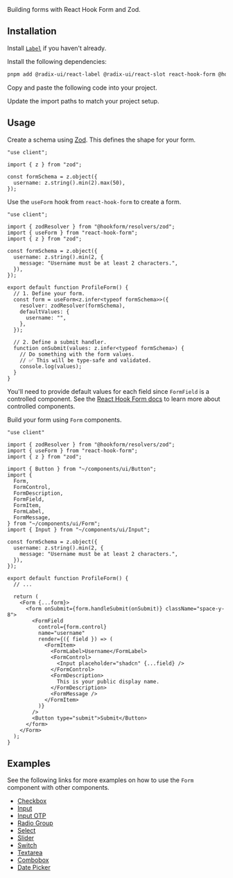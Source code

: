 
<Title>Form</Title>
<Description>Building forms with React Hook Form and Zod.</Description>
<ComponentPreview id="form" />

## Installation
<Steps>

<StepTitle>Install [`Label`](/docs/components/primitives/label) if you haven't already.</StepTitle>

<StepTitle>Install the following dependencies:</StepTitle>
<StepContent>
```bash
pnpm add @radix-ui/react-label @radix-ui/react-slot react-hook-form @hookform/resolvers zod
```
</StepContent>

<StepTitle>Copy and paste the following code into your project.</StepTitle>
<StepContent>
<FileSource id="form" />
</StepContent>

<StepTitle>Update the import paths to match your project setup.</StepTitle>

</Steps>

## Usage
<Steps>

<StepTitle>Create a schema using [Zod](https://zod.dev/). This defines the shape for your form.</StepTitle>
<StepContent>
```tsx
"use client";

import { z } from "zod";

const formSchema = z.object({
  username: z.string().min(2).max(50),
});
```
</StepContent>

<StepTitle>Use the `useForm` hook from `react-hook-form` to create a form.</StepTitle>
<StepContent>
```tsx
"use client";

import { zodResolver } from "@hookform/resolvers/zod";
import { useForm } from "react-hook-form";
import { z } from "zod";

const formSchema = z.object({
  username: z.string().min(2, {
    message: "Username must be at least 2 characters.",
  }),
});

export default function ProfileForm() {
  // 1. Define your form.
  const form = useForm<z.infer<typeof formSchema>>({
    resolver: zodResolver(formSchema),
    defaultValues: {
      username: "",
    },
  });

  // 2. Define a submit handler.
  function onSubmit(values: z.infer<typeof formSchema>) {
    // Do something with the form values.
    // ✅ This will be type-safe and validated.
    console.log(values);
  }
}
```

You'll need to provide default values for each field since `FormField` is a controlled component. See the [React Hook Form docs](https://react-hook-form.com/docs/usecontroller) to learn more about controlled components.
</StepContent>

<StepTitle>Build your form using `Form` components.</StepTitle>
```tsx
"use client"

import { zodResolver } from "@hookform/resolvers/zod";
import { useForm } from "react-hook-form";
import { z } from "zod";

import { Button } from "~/components/ui/Button";
import {
  Form,
  FormControl,
  FormDescription,
  FormField,
  FormItem,
  FormLabel,
  FormMessage,
} from "~/components/ui/Form";
import { Input } from "~/components/ui/Input";

const formSchema = z.object({
  username: z.string().min(2, {
    message: "Username must be at least 2 characters.",
  }),
});

export default function ProfileForm() {
  // ...

  return (
    <Form {...form}>
      <form onSubmit={form.handleSubmit(onSubmit)} className="space-y-8">
        <FormField
          control={form.control}
          name="username"
          render={({ field }) => (
            <FormItem>
              <FormLabel>Username</FormLabel>
              <FormControl>
                <Input placeholder="shadcn" {...field} />
              </FormControl>
              <FormDescription>
                This is your public display name.
              </FormDescription>
              <FormMessage />
            </FormItem>
          )}
        />
        <Button type="submit">Submit</Button>
      </form>
    </Form>
  );
}
```

</Steps>

## Examples

See the following links for more examples on how to use the `Form` component with other components.

- [Checkbox](/docs/components/primitives/checkbox#form)
- [Input](/docs/components/primitives/input#form)
- [Input OTP](/docs/components/primitives/input-otp#form)
- [Radio Group](/docs/components/primitives/radio-group#form)
- [Select](/docs/components/primitives/select#form)
- [Slider](/docs/components/primitives/slider#form)
- [Switch](/docs/components/primitives/switch#form)
- [Textarea](/docs/components/primitives/textarea#form)
- [Combobox](/docs/components/composites/combobox#form)
- [Date Picker](/docs/components/composites/date-picker#form)

<Footer previousLabel="Drawer" previousHref="/docs/components/patterns/drawer" nextLabel="Hover Card" nextHref="/docs/components/patterns/hover-card" />
